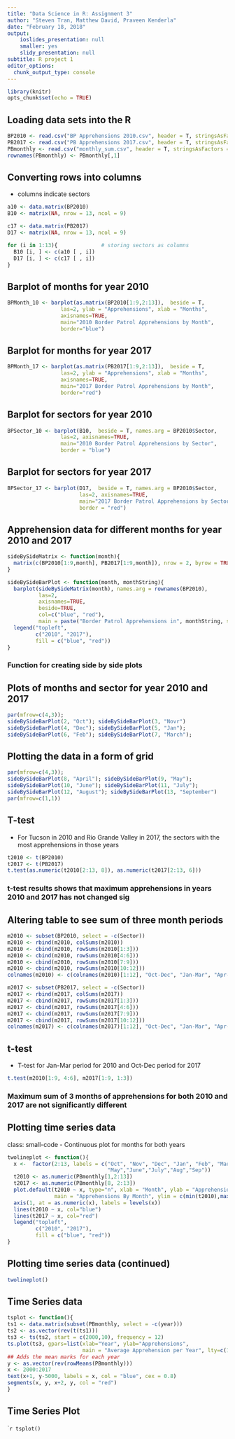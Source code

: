 ---
title: "Data Science in R: Assignment 3"
author: "Steven Tran, Matthew David, Praveen Kenderla"
date: "February 18, 2018"
output:
    ioslides_presentation: null
    smaller: yes
    slidy_presentation: null
subtitle: R project 1
editor_options: 
  chunk_output_type: console
---

```{r setup, include=FALSE}
library(knitr)
opts_chunk$set(echo = TRUE)
```

## Loading data sets into the R{.smaller}

```{r}
BP2010 <- read.csv("BP Apprehensions 2010.csv", header = T, stringsAsFactors = T)
PB2017 <- read.csv("PB Apprehensions 2017.csv", header = T, stringsAsFactors = T)
PBmonthly <- read.csv("monthly_sum.csv", header = T, stringsAsFactors = T)
rownames(PBmonthly) <- PBmonthly[,1]
```


## Converting rows into columns{.smaller} 
- columns indicate sectors
```{r}
a10 <- data.matrix(BP2010)
B10 <- matrix(NA, nrow = 13, ncol = 9)

c17 <- data.matrix(PB2017)
D17 <- matrix(NA, nrow = 13, ncol = 9)

for (i in 1:13){              # storing sectors as columns
  B10 [i, ] <- c(a10 [ , i])
  D17 [i, ] <- c(c17 [ , i])
}
```

## Barplot of months for year 2010{.smaller}

```{r fig.height = 4}
BPMonth_10 <- barplot(as.matrix(BP2010[1:9,2:13]),  beside = T,
                 las=2, ylab = "Apprehensions", xlab = "Months",
                 axisnames=TRUE,
                 main="2010 Border Patrol Apprehensions by Month",
                 border="blue")
```

## Barplot for months for year 2017{.smaller}

```{r fig.height = 4}
BPMonth_17 <- barplot(as.matrix(PB2017[1:9,2:13]),  beside = T,
                 las=2, ylab = "Apprehensions", xlab = "Months",
                 axisnames=TRUE,
                 main="2017 Border Patrol Apprehensions by Month",
                 border="red")
```

## Barplot for sectors for year 2010{.smaller}

``` {r fig.height = 4}
BPSector_10 <- barplot(B10,  beside = T, names.arg = BP2010$Sector,
                 las=2, axisnames=TRUE, 
                 main="2010 Border Patrol Apprehensions by Sector",
                 border = "blue")
```

## Barplot for sectors for year 2017{.smaller}

``` {r fig.height = 4}
BPSector_17 <- barplot(D17,  beside = T, names.arg = BP2010$Sector,
                       las=2, axisnames=TRUE, 
                       main="2017 Border Patrol Apprehensions by Sector",
                       border = "red")
```

## Apprehension data for different months for year 2010 and 2017 {.smaller}

```{r}
sideBySideMatrix <- function(month){
  matrix(c(BP2010[1:9,month], PB2017[1:9,month]), nrow = 2, byrow = TRUE)
}

sideBySideBarPlot <- function(month, monthString){
  barplot(sideBySideMatrix(month), names.arg = rownames(BP2010),
          las=2,
          axisnames=TRUE,
          beside=TRUE,
          col=c("blue", "red"),
          main = paste("Border Patrol Apprehensions in", monthString, sep=" "))
  legend("topleft", 
         c("2010", "2017"), 
         fill = c("blue", "red"))
}
```
### Function for creating side by side plots

## Plots of months and sector for year 2010 and 2017{.smaller}

``` {r fig.height = 8}
par(mfrow=c(4,3)); 
sideBySideBarPlot(2, "Oct"); sideBySideBarPlot(3, "Novr")
sideBySideBarPlot(4, "Dec"); sideBySideBarPlot(5, "Jan"); 
sideBySideBarPlot(6, "Feb"); sideBySideBarPlot(7, "March"); 
```

## Plotting the data in a form of grid {.smaller}

``` {r fig.height = 8}
par(mfrow=c(4,3));
sideBySideBarPlot(8, "April"); sideBySideBarPlot(9, "May"); 
sideBySideBarPlot(10, "June"); sideBySideBarPlot(11, "July"); 
sideBySideBarPlot(12, "August"); sideBySideBarPlot(13, "September")
par(mfrow=c(1,1))
```

## T-test{.smaller}

- For Tucson in 2010 and Rio Grande Valley in 2017, the sectors with the most apprehensions in those years

``` {r}
t2010 <- t(BP2010)
t2017 <- t(PB2017)
t.test(as.numeric(t2010[2:13, 8]), as.numeric(t2017[2:13, 6]))
```
### t-test results shows that maximum apprehensions in years 2010 and 2017 has not changed sig

## Altering table to see sum of three month periods{.smaller} 

``` {r}
m2010 <- subset(BP2010, select = -c(Sector))
m2010 <- rbind(m2010, colSums(m2010))
m2010 <- cbind(m2010, rowSums(m2010[1:3]))
m2010 <- cbind(m2010, rowSums(m2010[4:6]))
m2010 <- cbind(m2010, rowSums(m2010[7:9]))
m2010 <- cbind(m2010, rowSums(m2010[10:12]))
colnames(m2010) <- c(colnames(m2010)[1:12], "Oct-Dec", "Jan-Mar", "Apr-Jun", "Jul-Aug")

m2017 <- subset(PB2017, select = -c(Sector))
m2017 <- rbind(m2017, colSums(m2017))
m2017 <- cbind(m2017, rowSums(m2017[1:3]))
m2017 <- cbind(m2017, rowSums(m2017[4:6]))
m2017 <- cbind(m2017, rowSums(m2017[7:9]))
m2017 <- cbind(m2017, rowSums(m2017[10:12]))
colnames(m2017) <- c(colnames(m2017)[1:12], "Oct-Dec", "Jan-Mar", "Apr-Jun", "Jul-Aug") 
```

## t-test{.smaller}
- T-test for Jan-Mar period for 2010 and Oct-Dec period for 2017
``` {r}
t.test(m2010[1:9, 4:6], m2017[1:9, 1:3])
```
### Maximum sum of 3 months of apprehensions for both 2010 and 2017 are not significantly different

## Plotting time series data{.smaller}
class: small-code
- Continuous plot for months for both years

``` {r}
twolineplot <- function(){
  x <-  factor(2:13, labels = c("Oct", "Nov", "Dec", "Jan", "Feb", "Mar", "April",
                                "May","June","July","Aug","Sep"))
  t2010 <- as.numeric(PBmonthly[1,2:13])
  t2017 <- as.numeric(PBmonthly[8, 2:13])
  plot.default(t2010 ~ x, type="n", xlab = "Month", ylab = "Apprehensions", 
               main = "Apprehensions By Month", ylim = c(min(t2010),max(t2017)), xaxt = "n")
  axis(1, at = as.numeric(x), labels = levels(x))
  lines(t2010 ~ x, col="blue")
  lines(t2017 ~ x, col="red")
  legend("topleft", 
         c("2010", "2017"), 
         fill = c("blue", "red"))
}
```

## Plotting time series data (continued){.smaller}

```{r fig.height= 3.5, fig.width = 6}
twolineplot()
```

## Time Series data{.smaller}
``` {r}
tsplot <- function(){
ts1 <- data.matrix(subset(PBmonthly, select = -c(year)))
ts2 <- as.vector(rev(t(ts1)))
ts3 <- ts(ts2, start = c(2000,10), frequency = 12)
ts.plot(ts3, gpars=list(xlab="Year", ylab="Apprehensions", 
                        main = "Average Apprehension per Year", lty=c(1:3)))
## Adds the mean marks for each year
y <- as.vector(rev(rowMeans(PBmonthly)))
x <- 2000:2017
text(x+1, y-5000, labels = x, col = "blue", cex = 0.8)
segments(x, y, x+2, y, col = "red")
}
```
## Time Series Plot

```` {r fig.height = 5,fig.width = 8}
tsplot()
```

